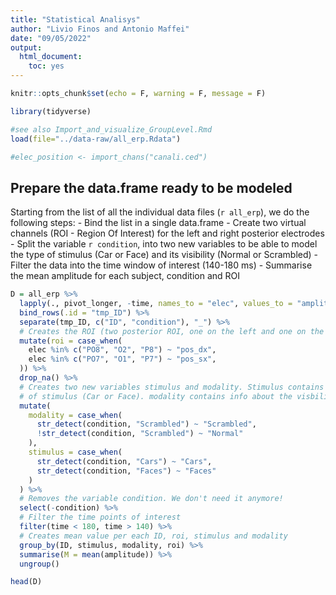 ---
title: "Statistical Analisys"
author: "Livio Finos and Antonio Maffei"
date: "09/05/2022"
output: 
  html_document: 
    toc: yes
---

```{r setup, include=FALSE}
knitr::opts_chunk$set(echo = F, warning = F, message = F)

library(tidyverse)

#see also Import_and_visualize_GroupLevel.Rmd
load(file="../data-raw/all_erp.Rdata")

#elec_position <- import_chans("canali.ced")
```


## Prepare the data.frame ready to be modeled
Starting from the list of all the individual data files (`r all_erp`), we do the following steps:
- Bind the list in a single data.frame
- Create two virtual channels (ROI - Region Of Interest) for the left and right posterior electrodes
- Split the variable `r condition`, into two new variables to be able to model the type of stimulus (Car or Face) and its visibility (Normal or Scrambled)
- Filter the data into the time window of interest (140-180 ms)
- Summarise the mean amplitude for each subject, condition and ROI

```{r}

D = all_erp %>% 
  lapply(., pivot_longer, -time, names_to = "elec", values_to = "amplitude") %>% 
  bind_rows(.id = "tmp_ID") %>% 
  separate(tmp_ID, c("ID", "condition"), "_") %>% 
  # Creates the ROI (two posterior ROI, one on the left and one on the right)
  mutate(roi = case_when(
    elec %in% c("PO8", "O2", "P8") ~ "pos_dx",
    elec %in% c("PO7", "O1", "P7") ~ "pos_sx",
  )) %>%
  drop_na() %>%
  # Creates two new variables stimulus and modality. Stimulus contains info about the type 
  # of stimulus (Car or Face). modality contains info about the visbility (Normal or Scrambled)
  mutate(
    modality = case_when(
      str_detect(condition, "Scrambled") ~ "Scrambled",
      !str_detect(condition, "Scrambled") ~ "Normal"
    ),
    stimulus = case_when(
      str_detect(condition, "Cars") ~ "Cars",
      str_detect(condition, "Faces") ~ "Faces"
    )
  ) %>% 
  # Removes the variable condition. We don't need it anymore!
  select(-condition) %>%
  # Filter the time points of interest
  filter(time < 180, time > 140) %>% 
  # Creates mean value per each ID, roi, stimulus and modality
  group_by(ID, stimulus, modality, roi) %>%
  summarise(M = mean(amplitude)) %>% 
  ungroup()

head(D)

```


